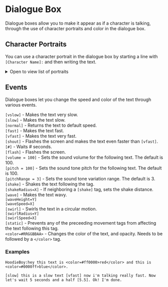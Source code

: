 # Dialogue Box

Dialogue boxes allow you to make it appear as if a character is talking, through the use of character portraits and color in the dialogue box.

## Character Portraits
You can use a character portrait in the dialogue box by starting a line with `[Character Name]:` and then writing the text.

<details><summary>Open to view list of portraits</summary>

| Character Portrait | Character Name |
| ------------------ | -------------- |
| ![](/img/vfx/portraits/Adog.png) | Adog |
| ![](/img/vfx/portraits/Barista.png) | Barista |
| ![](/img/vfx/portraits/Beat.png) | Beat |
| ![](/img/vfx/portraits/Bodybuilder50.png) | Bodybuilder |
| ![](/img/vfx/portraits/Boy.png) | Boy |
| ![](/img/vfx/portraits/BoyRaya.png) | BoyRaya |
| ![](/img/vfx/portraits/BoyTangzhuang.png) | BoyTangzhuang |
| ![](/img/vfx/portraits/Buro.png) | Buro |
| ![](/img/vfx/portraits/Clef.png) | Clef |
| ![](/img/vfx/portraits/Cockatiel.png) | Cockatiel |
| ![](/img/vfx/portraits/ColeGuitar.png) | ColeGuitar |
| ![](/img/vfx/portraits/ColeSynth.png) | ColeSynth |
| ![](/img/vfx/portraits/Controller.png) | Controller |
| ![](/img/vfx/portraits/Edega.png) | Edega |
| ![](/img/vfx/portraits/Farmer.png) | Farmer |
| ![](/img/vfx/portraits/FarmerAlternate.png) | FarmerAlternate |
| ![](/img/vfx/portraits/Girl.png) | Girl |
| ![](/img/vfx/portraits/GirlCNY.png) | GirlCNY |
| ![](/img/vfx/portraits/HoodieBoy.png) | HoodieBoy |
| ![](/img/vfx/portraits/HoodieBoyAlternate.png) | HoodieBoyAlternate |
| ![](/img/vfx/portraits/HoodieBoyBlue.png) | HoodieBoyBlue |
| ![](/img/vfx/portraits/Ian.png) | Ian |
| ![](/img/vfx/portraits/IanBubble.png) | IanBubble |
| ![](/img/vfx/portraits/Kanye.png) | Kanye |
| ![](/img/vfx/portraits/Lucia.png) | Lucia |
| ![](/img/vfx/portraits/Marija.png) | Marija |
| ![](/img/vfx/portraits/Miner.png) | Miner |
| ![](/img/vfx/portraits/MrsStevendog.png) | MrsStevendog |
| ![](/img/vfx/portraits/MrsStevenson.png) | MrsStevenson |
| ![](/img/vfx/portraits/MrStevendog.png) | MrStevendog |
| ![](/img/vfx/portraits/MrStevenson.png) | MrStevenson |
| ![](/img/vfx/portraits/NicoleCigs.png) | NicoleCigs |
| ![](/img/vfx/portraits/NicoleCoffee.png) | NicoleCoffee |
| ![](/img/vfx/portraits/NicoleMints.png) | NicoleMints |
| ![](/img/vfx/portraits/None.png) | None |
| ![](/img/vfx/portraits/Oriole.png) | Oriole |
| ![](/img/vfx/portraits/Owl.png) | Owl |
| ![](/img/vfx/portraits/Paige.png) | Paige |
| ![](/img/vfx/portraits/Parrot.png) | Parrot |
| ![](/img/vfx/portraits/Politician.png) | Politician |
| ![](/img/vfx/portraits/Purritician.png) | Purritician |
| ![](/img/vfx/portraits/Quaver.png) | Quaver |
| ![](/img/vfx/portraits/Rin.png) | Rin |
| ![](/img/vfx/portraits/Rodney.png) | Rodney |
| ![](/img/vfx/portraits/Samurai.png) | Samurai |
| ![](/img/vfx/portraits/SamuraiBlue.png) | SamuraiBlue |
| ![](/img/vfx/portraits/SamuraiBoss.png) | SamuraiBoss |
| ![](/img/vfx/portraits/SamuraiBossAlt.png) | SamuraiBossAlt |
| ![](/img/vfx/portraits/SamuraiGirl.png) | SamuraiGirl |
| ![](/img/vfx/portraits/SamuraiGreen.png) | SamuraiGreen |
| ![](/img/vfx/portraits/SamuraiPirate.png) | SamuraiPirate |
| ![](/img/vfx/portraits/SamuraiYellow.png) | SamuraiYellow |
| ![](/img/vfx/portraits/SmokinBarista.png) | SmokinBarista |
| ![](/img/vfx/portraits/Tentacle.png) | Tentacle |
| ![](/img/vfx/portraits/Treble.png) | Treble |
| ![](/img/vfx/portraits/Wren.png) | Wren |

</details>

## Events
Dialogue boxes let you change the speed and color of the text through various events.

`[vslow]` - Makes the text very slow.  
`[slow]`  - Makes the text slow.  
`[normal]` - Returns the text to default speed.  
`[fast]` - Makes the text fast.  
`[vfast]` - Makes the text very fast.  
`[shout]` - Flashes the screen and makes the text even faster than `[vfast]`.  
`[#]`  - Waits # seconds.  
`[flash]` - Flashes the screen.  
`[volume = 100]` - Sets the sound volume for the following text. The default is 100.  
`[pitch = 100]` - Sets the sound tone pitch for the following text. The default is 100.  
`[pitchRange = 3]` - Sets the sound tone variation range. The default is 3.  
`[shake]` - Shakes the text following the tag.  
`[shakeRadius=X]` - If neighboring a `[shake]` tag, sets the shake distance.  
`[wave]` - Makes the text wavy.  
`[waveHeight=Y]`  
`[waveSpeed=X]`  
`[swirl]` - Swirls the text in a circular motion.  
`[swirlRadius=Y]`  
`[swirlSpeed=X]`  
`[static]` - Prevents any of the preceeding movement tags from affecting the text following this tag.  
`<color=#RRGGBBAA>` - Changes the color of the text, and opacity. Needs to be followed by a `</color>` tag.

### Examples
`HoodieBoy:hey this text is <color=#ff0000>red</color> and this is <color=#0000ff>blue</color>.`

`[slow] this is a slow text [vfast] now i'm talking really fast. Now let's wait 5 seconds and a half [5.5]. Ok! I'm done.`
